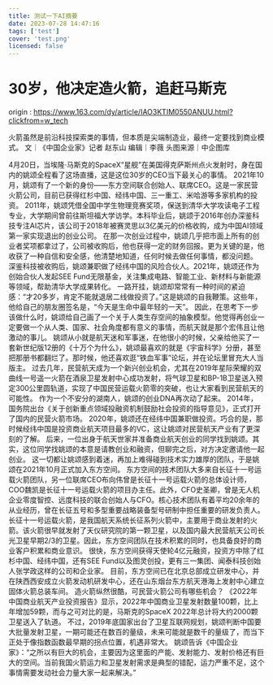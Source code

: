 ```yaml
---
title: 测试一下AI摘要
date: 2023-07-28 14:47:16
tags: ['test']
cover: 'test.png'
licensed: false
---
```

# 30岁，他决定造火箭，追赶马斯克

origin : https://www.163.com/dy/article/IAO3KTIM0550ANUU.html?clickfrom=w_tech

火箭虽然是前沿科技探索类的事情，但本质是尖端制造业，最终一定要找到商业模式。
文｜《中国企业家》记者 赵东山‍
编辑｜李薇
头图来源｜中企图库
<Excerpt />

4月20日，当埃隆·马斯克的SpaceX“星舰”在美国得克萨斯州点火发射时，身在国内的姚颂全程看了这场直播，这是这位30岁的CEO当下最关心的事情。
2021年10月，姚颂有了一个新的身份——东方空间联合创始人、联席CEO。这是一家民营火箭公司，目前已获得红杉中国、经纬中国、三一重工、米哈游等多家机构的投资。
2011年，姚颂凭借全国中学生物理竞赛奖项，保送到清华大学攻读电子工程专业，大学期间曾前往斯坦福大学访学。本科毕业后，姚颂于2016年创办深鉴科技专注AI芯片，该公司于2018年被赛灵思以3亿美元的价格收购，成为中国AI领域第一家实现退出的创业公司。
在那一次创业过程中，姚颂几乎把市面上所有的创业者奖项都拿过了，公司被收购后，他也获得一定的财务回报。更为关键的是，他收获了一种自信和安全感，他清楚地知道，任何时候去做任何事情，都没问题。
深鉴科技被收购后，姚颂兼职做了经纬中国的风险合伙人。2021年，姚颂还作为创始合伙人发起SEE Fund无限基金，关注集成电路、智能工业、新材料与新能源等领域，帮助清华大学成果转化。
一路开挂，姚颂却常常有一种时间的紧迫感：“才20多岁，肯定不能就退居二线做投资了。”这是姚颂的自我鞭策。这些年，他给自己的朋友圈签名是，“今天是生命中最年轻的一天”。
因此，在思考下一步该做什么时，姚颂给自己画了一个关于人类生存空间的抽象模型。他觉得再创业一定要做一个从人类、国家、社会角度都有意义的事情，而航天就是那个宏伟且让他激动的事儿。
姚颂从小就是航天迷和军事迷，在他很小的时候，父亲给他买了一套新世纪版12册的《十万个为什么》，姚颂最喜欢的就是《宇宙科学》分册，甚至把那册书都翻烂了。那时候，他还喜欢逛“铁血军事”论坛，并在论坛里冒充大人当版主。
过去几年，民营航天成为一个新兴创业机会，尤其在2019年星际荣耀的双曲线一号遥一火箭在酒泉卫星发射中心成功发射，将气球卫星和BP-1B卫星送入预定300公里圆轨道，实现了中国民营运载火箭零的突破，也让大家看到民营航天的可能性。
作为一个不安分的湖南人，姚颂的创业DNA再次动了起来。
2014年，国务院出台《关于创新重点领域投融资机制鼓励社会投资的指导意见》，正式打开了国内的民营火箭市场。
2020年，姚颂还在经纬中国兼职做投资。巧合的是，那时候经纬中国是投资商业航天项目最多的VC，这让姚颂对民营航天产业有了更深刻的了解。
后来，一位出身于航天世家并准备商业航天创业的同学找到姚颂。其实，这位同学找姚颂的本意是请教创业和融资，但聊完之后，对方决定邀请他一起创业。
这一切都让姚颂感到着迷，再加上难得碰到技术实力雄厚的团队，于是姚颂在2021年10月正式加入东方空间。
东方空间的技术团队大多来自长征十一号运载火箭团队，另一位联席CEO布向伟曾是长征十一号运载火箭的总体设计师，COO魏凯是长征十一号运载火箭的项目办主任。此外，CFO史圣卿，曾是无人机企业零度智控、远度科技的联合创始人与CFO。核心技术团队有着平均20余年的从业经历，曾在长征五号和多型重要战略装备型号研制中担任重要的研发负责人。
长征十一号运载火箭，是我国航天系统长征系列火箭中，主要用于商业发射的火箭。该火箭很早就发射了天仪研究院的第一颗卫星，以及国内最大民营航天公司长光卫星早期2/3的卫星。因此，东方空间团队在技术积累的同时，也具备良好的商业客户积累和商业意识。
很快，东方空间获得天使轮4亿元融资，投资方中除了红杉中国、经纬中国，还有SEE Fund以及图灵创投，更有三一集团、闻泰科技创始人张学政这样的公司和企业家。
目前，东方空间已在北京总部成立研发中心，并在陕西西安成立火箭发动机研发中心，还在山东烟台东方航天港海上发射中心建立固体火箭总装车间。
造火箭纵然很酷，可民营火箭公司有哪些机会？
《2022年中国商业航天产业投资报告》显示，2022年中国商业卫星发射数量100颗，比上年增加59颗，而与之可对比的是，马斯克的SpaceX 2022年总计将大约2000颗卫星送入了轨道。
不过，2019年底国家出台了卫星互联网规划，姚颂判断中国要大批量发射卫星，一期可能还在数百的量级，未来可能就是数千的量级了，而当下正处于像指数函数最早期的拐点位置，机遇非常大。
姚颂告诉《中国企业家》：“之所以有巨大的机会，主要因为这里面的产能、发射能力、发射价格还有巨大的空间。当前我国火箭运力和卫星发射需求是典型的错配，运力严重不足，这个事情需要发动社会力量大家一起来解决。”
